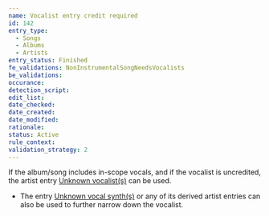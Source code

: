 ```yaml
---
name: Vocalist entry credit required
id: 142
entry_type:
  - Songs
  - Albums
  - Artists
entry_status: Finished
fe_validations: NonInstrumentalSongNeedsVocalists
be_validations:
occurance:
detection_script:
edit_list:
date_checked:
date_created:
date_modified:
rationale:
status: Active
rule_context:
validation_strategy: 2
---
```

If the album/song includes in-scope vocals, and if the vocalist is uncredited, the artist entry [Unknown vocalist(s)](https://vocadb.net/Ar/23554) can be used. 

- The entry [Unknown vocal synth(s)](https://vocadb.net/Ar/128519) or any of its derived artist entries can also be used to further narrow down the vocalist.